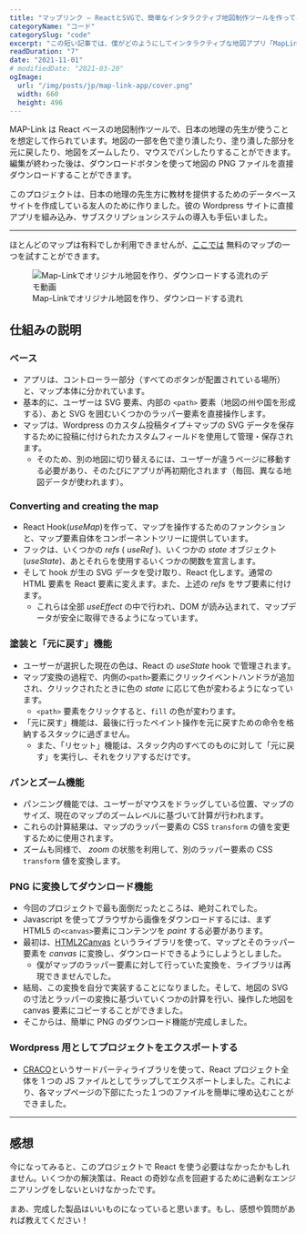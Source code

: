 ```yaml
---
title: "マップリンク – ReactとSVGで、簡単なインタラクティブ地図制作ツールを作ってみた"
categoryName: "コード"
categorySlug: "code"
excerpt: "この短い記事では、僕がどのようにしてインタラクティブな地図アプリ「MapLink」を作成したかについて説明します。このアプリでは、拡大、縮小、左右上下への移動がスムーズにでき、ダブルクリックで好きな色付けをし、完成した地図をPNGファイルとしてダウンロードすることが可能。"
readDuration: "7"
date: "2021-11-01"
# modifiedDate: "2021-03-20"
ogImage:
  url: "/img/posts/jp/map-link-app/cover.png"
  width: 660
  height: 496
---
```


MAP-Link は React ベースの地図制作ツールで、日本の地理の先生が使うことを想定して作られています。地図の一部を色で塗り潰したり、塗り潰した部分を元に戻したり、地図をズームしたり、マウスでパンしたりすることができます。
編集が終わった後は、ダウンロードボタンを使って地図の PNG ファイルを直接ダウンロードすることができます。

このプロジェクトは、日本の地理の先生方に教材を提供するためのデータベースサイトを作成している友人のために作りました。彼の Wordpress サイトに直接アプリを組み込み、サブスクリプションシステムの導入も手伝いました。

---

ほとんどのマップは有料でしか利用できませんが、[ここでは](https://ee-arts.biz/map/mollweide-0/) 無料のマップの一つを試すことができます。

<figure>
  <img
    src="https://res.cloudinary.com/veritasnz/image/upload/v1638874267/recording_jcm6f5.gif"
    alt="Map-Linkでオリジナル地図を作り、ダウンロードする流れのデモ動画"
  />
  <figcaption>Map-Linkでオリジナル地図を作り、ダウンロードする流れ</figcaption>
</figure>

## 仕組みの説明

### ベース

- アプリは、コントローラー部分（すべてのボタンが配置されている場所）と、マップ本体に分かれています。
- 基本的に、ユーザーは SVG 要素、内部の `<path>` 要素（地図の州や国を形成する）、あと SVG を囲むいくつかのラッパー要素を直接操作します。
- マップは、Wordpress のカスタム投稿タイプ＋マップの SVG データを保存するために投稿に付けられたカスタムフィールドを使用して管理・保存されます。
  - そのため、別の地図に切り替えるには、ユーザーが違うページに移動する必要があり、そのたびにアプリが再初期化されます（毎回、異なる地図データが使われます）。

### Converting and creating the map

- React Hook(_useMap_)を作って、マップを操作するためのファンクションと、マップ要素自体をコンポーネントツリーに提供しています。
- フックは、いくつかの _refs_ ( _useRef_ )、いくつかの _state_ オブジェクト(_useState_)、あとそれらを使用するいくつかの関数を宣言します。
- そして hook が生の SVG データを受け取り、React 化します。通常の HTML 要素を React 要素に変えます。また、上述の _refs_ をサブ要素に付けます。
  - これらは全部 _useEffect_ の中で行われ、DOM が読み込まれて、マップデータが安全に取得できるようになっています。

### 塗装と「元に戻す」機能

- ユーザーが選択した現在の色は、React の _useState_ hook で管理されます。
- マップ変換の過程で、内側の`<path>`要素にクリックイベントハンドラが追加され、クリックされたときに色の _state_ に応じて色が変わるようになっています。
  - `<path>` 要素をクリックすると、`fill` の色が変わります。
- 「元に戻す」機能は、最後に行ったペイント操作を元に戻すための命令を格納するスタックに過ぎません。
  - また、「リセット」機能は、スタック内のすべてのものに対して「元に戻す」を実行し、それをクリアするだけです。

### パンとズーム機能

- パンニング機能では、ユーザーがマウスをドラッグしている位置、マップのサイズ、現在のマップのズームレベルに基づいて計算が行われます。
- これらの計算結果は、マップのラッパー要素の CSS `transform` の値を変更するために使用されます。
- ズームも同様で、 _zoom_ の状態を利用して、別のラッパー要素の CSS `transform` 値を変換します。

### PNG に変換してダウンロード機能

- 今回のプロジェクトで最も面倒だったところは、絶対これでした。
- Javascript を使ってブラウザから画像をダウンロードするには、まず HTML5 の`<canvas>`要素にコンテンツを _paint_ する必要があります。
- 最初は、[HTML2Canvas](https://html2canvas.hertzen.com/) というライブラリを使って、マップとそのラッパー要素を _canvas_ に変換し、ダウンロードできるようにしようとしました。
  - 僕がマップのラッパー要素に対して行っていた変換を、ライブラリは再現できませんでした。
- 結局、この変換を自分で実装することになりました。そして、地図の SVG の寸法とラッパーの変換に基づいていくつかの計算を行い、操作した地図を canvas 要素にコピーすることができました。
- そこからは、簡単に PNG のダウンロード機能が完成しました。

### Wordpress 用としてプロジェクトをエクスポートする

- [CRACO](https://github.com/gsoft-inc/craco)というサードパーティライブラリを使って、React プロジェクト全体を 1 つの JS ファイルとしてラップしてエクスポートしました。これにより、各マップページの下部にたった１つのファイルを簡単に埋め込むことができました。

---

## 感想

今になってみると、このプロジェクトで React を使う必要はなかったかもしれません。いくつかの解決策は、React の奇妙な点を回避するために過剰なエンジニアリングをしないといけなかったです。

まあ、完成した製品はいいものになっていると思います。もし、感想や質問があれば教えてください！
